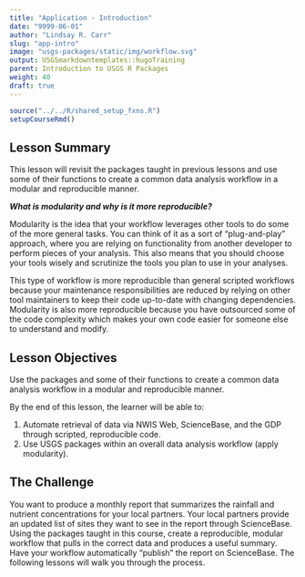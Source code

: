 ```yaml
---
title: "Application - Introduction"
date: "9999-06-01"
author: "Lindsay R. Carr"
slug: "app-intro"
image: "usgs-packages/static/img/workflow.svg"
output: USGSmarkdowntemplates::hugoTraining
parent: Introduction to USGS R Packages
weight: 40
draft: true
---
```


```r
source("../../R/shared_setup_fxns.R")
setupCourseRmd()
```

## Lesson Summary

This lesson will revisit the packages taught in previous lessons and use some of their functions to create a common data analysis workflow in a modular and reproducible manner. 

**_What is modularity and why is it more reproducible?_**

Modularity is the idea that your workflow leverages other tools to do some of the more general tasks. You can think of it as a sort of "plug-and-play" approach, where you are relying on functionality from another developer to perform pieces of your analysis. This also means that you should choose your tools wisely and scrutinize the tools you plan to use in your analyses. 

This type of workflow is more reproducible than general scripted workflows because your maintenance responsibilities are reduced by relying on other tool maintainers to keep their code up-to-date with changing dependencies. Modularity is also more reproducible because you have outsourced some of the code complexity which makes your own code easier for someone else to understand and modify. 

## Lesson Objectives

Use the packages and some of their functions to create a common data analysis workflow in a modular and reproducible manner.

By the end of this lesson, the learner will be able to:

1. Automate retrieval of data via NWIS Web, ScienceBase, and the GDP through scripted, reproducible code.
2. Use USGS packages within an overall data analysis workflow (apply modularity).

## The Challenge

You want to produce a monthly report that summarizes the rainfall and nutrient concentrations for your local partners. Your local partners provide an updated list of sites they want to see in the report through ScienceBase. Using the packages taught in this course, create a reproducible, modular workflow that pulls in the correct data and produces a useful summary. Have your workflow automatically "publish" the report on ScienceBase. The following lessons will walk you through the process.
